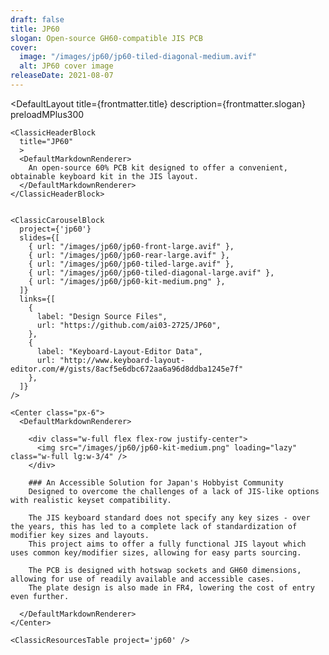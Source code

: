 ```yaml
---
draft: false
title: JP60
slogan: Open-source GH60-compatible JIS PCB
cover:
  image: "/images/jp60/jp60-tiled-diagonal-medium.avif"
  alt: JP60 cover image
releaseDate: 2021-08-07
---
```


<DefaultLayout 
  title={frontmatter.title} 
  description={frontmatter.slogan}
  preloadMPlus300
>

  <ClassicBlurredHeader src={frontmatter.cover.image} />

  <div class="container mx-auto">

    <ClassicHeaderBlock 
      title="JP60"
      >
      <DefaultMarkdownRenderer>
        An open-source 60% PCB kit designed to offer a convenient, obtainable keyboard kit in the JIS layout.
      </DefaultMarkdownRenderer>
    </ClassicHeaderBlock>


    <ClassicCarouselBlock 
      project={'jp60'} 
      slides={[
        { url: "/images/jp60/jp60-front-large.avif" },
        { url: "/images/jp60/jp60-rear-large.avif" },
        { url: "/images/jp60/jp60-tiled-large.avif" },
        { url: "/images/jp60/jp60-tiled-diagonal-large.avif" },
        { url: "/images/jp60/jp60-kit-medium.png" },
      ]} 
      links={[
        {
          label: "Design Source Files",
          url: "https://github.com/ai03-2725/JP60",
        },
        {
          label: "Keyboard-Layout-Editor Data",
          url: "http://www.keyboard-layout-editor.com/#/gists/8acf5e6dbc672aa6a96d8ddba1245e7f"
        },
      ]}
    />

    <Center class="px-6">
      <DefaultMarkdownRenderer>

        <div class="w-full flex flex-row justify-center">
          <img src="/images/jp60/jp60-kit-medium.png" loading="lazy" class="w-full lg:w-3/4" />
        </div>
        
        ### An Accessible Solution for Japan's Hobbyist Community
        Designed to overcome the challenges of a lack of JIS-like options with realistic keyset compatibility.  

        The JIS keyboard standard does not specify any key sizes - over the years, this has led to a complete lack of standardization of modifier key sizes and layouts.  
        This project aims to offer a fully functional JIS layout which uses common key/modifier sizes, allowing for easy parts sourcing.  

        The PCB is designed with hotswap sockets and GH60 dimensions, allowing for use of readily available and accessible cases.  
        The plate design is also made in FR4, lowering the cost of entry even further.        

      </DefaultMarkdownRenderer>
    </Center>

    <ClassicResourcesTable project='jp60' />

  </div>

</DefaultLayout>